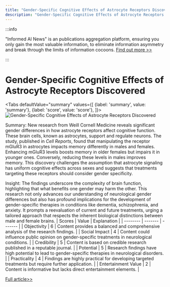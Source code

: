 ```yaml
---
title: "Gender-Specific Cognitive Effects of Astrocyte Receptors Discovered"
description: "Gender-Specific Cognitive Effects of Astrocyte Receptors Discovered"
---
```



:::info

"Informed AI News" is an publications aggregation platform, ensuring you only gain the most valuable information, to eliminate information asymmetry and break through the limits of information cocoons.  [Find out more >>](/docs/guides)

:::

# Gender-Specific Cognitive Effects of Astrocyte Receptors Discovered


<Tabs
	defaultValue="summary"
	values={[
	{label: 'summary', value: 'summary'},
	{label: 'score', value: 'score'},
]}>
<TabItem value="summary">
<img
  src="https://image.informedainews.com/2024/06/Hea-3BR-1718077515-0.jpg"
  alt="Gender-Specific Cognitive Effects of Astrocyte Receptors Discovered"
/>



Summary:
New research from Weill Cornell Medicine reveals significant gender differences in how astrocyte receptors affect cognitive function. These brain cells, known as astrocytes, support and regulate neurons. The study, published in *Cell Reports*, found that manipulating the receptor mGluR3 in astrocytes impacts memory differently in males and females. Enhancing mGluR3 levels boosts memory in older females but impairs it in younger ones. Conversely, reducing these levels in males improves memory. This discovery challenges the assumption that astrocyte signaling has uniform cognitive effects across sexes and suggests that treatments targeting these receptors should consider gender specificity.

Insight:
The findings underscore the complexity of brain function, highlighting that what benefits one gender may harm the other. This research not only advances our understanding of neurological gender differences but also has profound implications for the development of gender-specific therapies in conditions like dementia, schizophrenia, and anxiety. It prompts a reevaluation of current and future treatments, urging a tailored approach that respects the inherent biological distinctions between male and female brains.
</TabItem>
<TabItem value="score">
	| Scores     | Value   | Explanation |
	| -------- | ------- | ------- |
	| Objectivity  | 6    | Content provides a balanced and comprehensive analysis of the research findings.    |
	| Social Impact | 4     | Content could influence public opinion on gender-specific treatments in neurological conditions.    |
	| Credibility    | 5    | Content is based on credible research published in a reputable journal.    |
	| Potential    | 5    | Research findings have high potential to lead to gender-specific therapies in neurological disorders.    |
	| Practicality    | 4    | Findings are highly practical for developing targeted treatments but require further application.    |
	| Entertainment Value    | 2    | Content is informative but lacks direct entertainment elements.    |
</TabItem>
</Tabs>

[Full article>>](https://www.cnbeta.com.tw/articles/science/1434210.htm)
